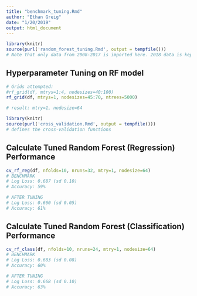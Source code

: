 ```yaml
---
title: "benchmark_tuning.Rmd"
author: "Ethan Greig"
date: "1/20/2019"
output: html_document
---
```


```r
library(knitr)
source(purl('random_forest_tuning.Rmd', output = tempfile()))
# Note that only data from 2008-2017 is imported here. 2018 data is kept as a holdout set
```

## Hyperparameter Tuning on RF model
```r
# Grids attempted:
#rf_grid(df, mtrys=1:4, nodesizes=40:100)
rf_grid(df, mtrys=1, nodesizes=45:70, ntrees=5000)

# result: mtry=1, nodesize=64
```

```r
library(knitr)
source(purl('cross_validation.Rmd', output = tempfile()))
# defines the cross-validation functions
```

## Calculate Tuned Random Forest (Regression) Performance
```r
cv_rf_reg(df, nfolds=10, nruns=32, mtry=1, nodesize=64)
# BENCHMARK
# Log Loss: 0.687 (sd 0.10)
# Accuracy: 59%

# AFTER TUNING
# Log Loss: 0.660 (sd 0.05)
# Accuracy: 61%
```

## Calculate Tuned Random Forest (Classification) Performance
```r
cv_rf_class(df, nfolds=10, nruns=24, mtry=1, nodesize=64)
# BENCHMARK
# Log Loss: 0.683 (sd 0.08)
# Accuracy: 60%

# AFTER TUNING
# Log Loss: 0.668 (sd 0.10)
# Accuracy: 63%
```